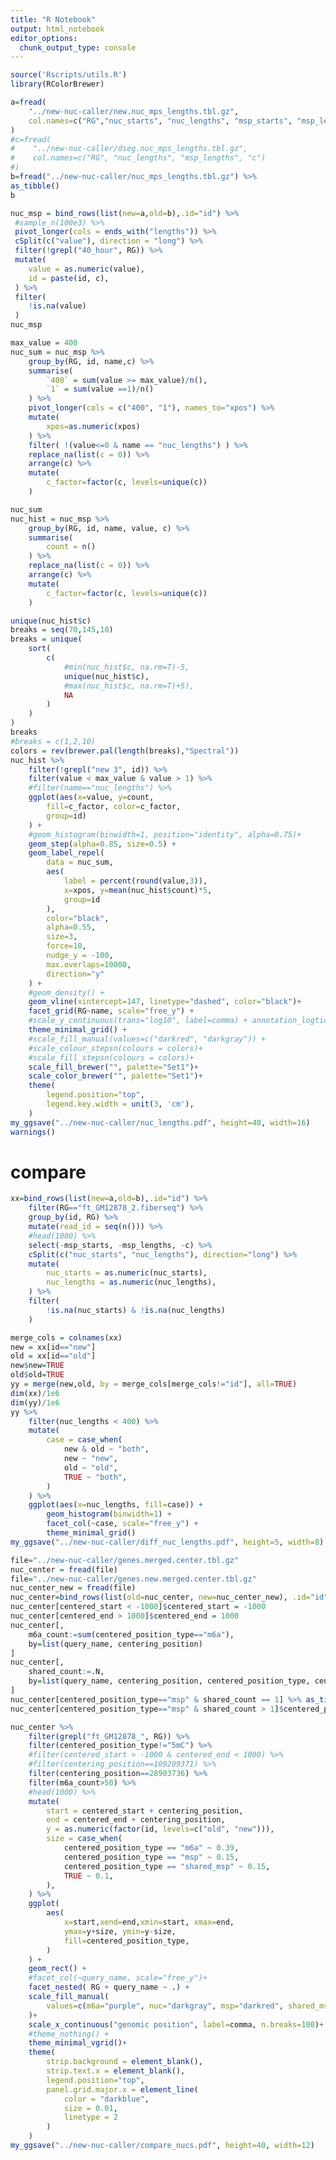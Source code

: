 ```yaml
---
title: "R Notebook"
output: html_notebook
editor_options: 
  chunk_output_type: console
---
```



```r
source('Rscripts/utils.R')
library(RColorBrewer)
```

```r
a=fread(
    "../new-nuc-caller/new.nuc_mps_lengths.tbl.gz", 
    col.names=c("RG","nuc_starts", "nuc_lengths", "msp_starts", "msp_lengths", "c")
)
#c=fread(
#    "../new-nuc-caller/dseg.nuc_mps_lengths.tbl.gz", 
#    col.names=c("RG", "nuc_lengths", "msp_lengths", "c")
#)
b=fread("../new-nuc-caller/nuc_mps_lengths.tbl.gz") %>%
as_tibble()
b
```
```r
nuc_msp = bind_rows(list(new=a,old=b),.id="id") %>%
 #sample_n(100e3) %>%
 pivot_longer(cols = ends_with("lengths")) %>%
 cSplit(c("value"), direction = "long") %>%
 filter(!grepl("40_hour", RG)) %>%
 mutate(
    value = as.numeric(value),
    id = paste(id, c),
 ) %>%
 filter(
    !is.na(value)
 )
nuc_msp
```

```r
max_value = 400
nuc_sum = nuc_msp %>% 
    group_by(RG, id, name,c) %>%
    summarise(
        `400` = sum(value >= max_value)/n(),
        `1` = sum(value ==1)/n()
    ) %>% 
    pivot_longer(cols = c("400", "1"), names_to="xpos") %>%
    mutate(
        xpos=as.numeric(xpos)
    ) %>%
    filter( !(value<=0 & name == "nuc_lengths") ) %>%
    replace_na(list(c = 0)) %>%
    arrange(c) %>%
    mutate(
        c_factor=factor(c, levels=unique(c))
    )

nuc_sum
nuc_hist = nuc_msp %>% 
    group_by(RG, id, name, value, c) %>%
    summarise(
        count = n()
    ) %>% 
    replace_na(list(c = 0)) %>%
    arrange(c) %>%
    mutate(
        c_factor=factor(c, levels=unique(c))
    )
```
```r
unique(nuc_hist$c)
breaks = seq(70,145,10)
breaks = unique(
    sort(
        c(
            #min(nuc_hist$c, na.rm=T)-5,
            unique(nuc_hist$c),
            #max(nuc_hist$c, na.rm=T)+5),
            NA
        )
    )
) 
breaks
#breaks = c(1,2,10)
colors = rev(brewer.pal(length(breaks),"Spectral"))
nuc_hist %>%
    filter(!grepl("new 3", id)) %>%
    filter(value < max_value & value > 1) %>%
    #filter(name=="nuc_lengths") %>%
    ggplot(aes(x=value, y=count, 
        fill=c_factor, color=c_factor,
        group=id)
    ) +
    #geom_histogram(binwidth=1, position="identity", alpha=0.75)+
    geom_step(alpha=0.85, size=0.5) +
    geom_label_repel(
        data = nuc_sum,
        aes(
            label = percent(round(value,3)), 
            x=xpos, y=mean(nuc_hist$count)*5,
            group=id
        ),
        color="black",
        alpha=0.55,
        size=3,
        force=10,
        nudge_y = -100,
        max.overlaps=10000,
        direction="y"
    ) +
    #geom_density() +
    geom_vline(xintercept=147, linetype="dashed", color="black")+
    facet_grid(RG~name, scale="free_y") +
    #scale_y_continuous(trans="log10", label=comma) + annotation_logticks(side="l")+
    theme_minimal_grid() +
    #scale_fill_manual(values=c("darkred", "darkgray")) +
    #scale_colour_stepsn(colours = colors)+
    #scale_fill_stepsn(colours = colors)+
    scale_fill_brewer("", palette="Set1")+
    scale_color_brewer("", palette="Set1")+
    theme(
        legend.position="top",
        legend.key.width = unit(3, 'cm'),
    )
my_ggsave("../new-nuc-caller/nuc_lengths.pdf", height=40, width=16)
warnings()
```

# compare 
```r
xx=bind_rows(list(new=a,old=b),.id="id") %>% 
    filter(RG=="ft_GM12878_2.fiberseq") %>%
    group_by(id, RG) %>%
    mutate(read_id = seq(n())) %>%
    #head(1000) %>%
    select(-msp_starts, -msp_lengths, -c) %>%
    cSplit(c("nuc_starts", "nuc_lengths"), direction="long") %>%
    mutate(
        nuc_starts = as.numeric(nuc_starts),
        nuc_lengths = as.numeric(nuc_lengths),
    ) %>%
    filter(
        !is.na(nuc_starts) & !is.na(nuc_lengths)
    )

merge_cols = colnames(xx)
new = xx[id=="new"]
old = xx[id=="old"]
new$new=TRUE
old$old=TRUE
yy = merge(new,old, by = merge_cols[merge_cols!="id"], all=TRUE)
dim(xx)/1e6
dim(yy)/1e6
yy %>%
    filter(nuc_lengths < 400) %>%
    mutate(
        case = case_when(
            new & old ~ "both",
            new ~ "new",
            old ~ "old",
            TRUE ~ "both",
        )
    ) %>%
    ggplot(aes(x=nuc_lengths, fill=case)) + 
        geom_histogram(binwidth=1) +
        facet_col(~case, scale="free_y") +
        theme_minimal_grid()
my_ggsave("../new-nuc-caller/diff_nuc_lengths.pdf", height=5, width=8)
```



```r
file="../new-nuc-caller/genes.merged.center.tbl.gz"
nuc_center = fread(file)
file="../new-nuc-caller/genes.new.merged.center.tbl.gz"
nuc_center_new = fread(file)
nuc_center=bind_rows(list(old=nuc_center, new=nuc_center_new), .id="id")
nuc_center[centered_start < -1000]$centered_start = -1000
nuc_center[centered_end > 1000]$centered_end = 1000
nuc_center[,
    m6a_count:=sum(centered_position_type=="m6a"),
    by=list(query_name, centering_position)
]
nuc_center[,
    shared_count:=.N,
    by=list(query_name, centering_position, centered_position_type, centered_start, centered_end)
]
nuc_center[centered_position_type=="msp" & shared_count == 1] %>% as_tibble()
nuc_center[centered_position_type=="msp" & shared_count > 1]$centered_position_type = "shared_msp"
```

```r
nuc_center %>%
    filter(grepl("ft_GM12878_", RG)) %>%
    filter(centered_position_type!="5mC") %>%
    #filter(centered_start > -1000 & centered_end < 1000) %>%
    #filter(centering_position==109209371) %>%
    filter(centering_position==28903736) %>%
    filter(m6a_count>50) %>%
    #head(1000) %>%
    mutate(
        start = centered_start + centering_position,
        end = centered_end + centering_position,
        y = as.numeric(factor(id, levels=c("old", "new"))),
        size = case_when(
            centered_position_type == "m6a" ~ 0.39,
            centered_position_type == "msp" ~ 0.15,
            centered_position_type == "shared_msp" ~ 0.15,
            TRUE ~ 0.1,
        ),
    ) %>%
    ggplot(
        aes(
            x=start,xend=end,xmin=start, xmax=end,
            ymax=y+size, ymin=y-size,
            fill=centered_position_type, 
        )
    ) +
    geom_rect() +
    #facet_col(~query_name, scale="free_y")+
    facet_nested( RG + query_name ~ .) +
    scale_fill_manual(
        values=c(m6a="purple", nuc="darkgray", msp="darkred", shared_msp="darkgreen")
    )+
    scale_x_continuous("genomic position", label=comma, n.breaks=100)+
    #theme_nothing() + 
    theme_minimal_vgrid()+
    theme(
        strip.background = element_blank(),
        strip.text.x = element_blank(),
        legend.position="top",
        panel.grid.major.x = element_line(
            color = "darkblue",
            size = 0.01,      
            linetype = 2
        )
    )
my_ggsave("../new-nuc-caller/compare_nucs.pdf", height=40, width=12)
```
